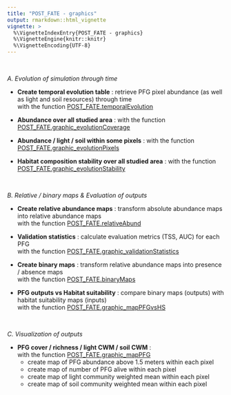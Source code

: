 ```yaml
---
title: "POST_FATE - graphics"
output: rmarkdown::html_vignette
vignette: >
  %\VignetteIndexEntry{POST_FATE - graphics}
  %\VignetteEngine{knitr::knitr}
  %\VignetteEncoding{UTF-8}
---
```



<br/>


*A. Evolution of simulation through time*

- **Create temporal evolution table** : retrieve PFG pixel abundance (as well as light and soil resources) through time  
with the function [POST_FATE.temporalEvolution](../reference/POST_FATE.temporalEvolution.html)

- **Abundance over all studied area** : with the function [POST_FATE.graphic_evolutionCoverage](../reference/POST_FATE.graphic_evolutionCoverage.html)
- **Abundance / light / soil within some pixels** : with the function [POST_FATE.graphic_evolutionPixels](../reference/POST_FATE.graphic_evolutionPixels.html)
- **Habitat composition stability over all studied area** : with the function [POST_FATE.graphic_evolutionStability](../reference/POST_FATE.graphic_evolutionStability.html)

<br/>


*B. Relative / binary maps & Evaluation of outputs*

- **Create relative abundance maps** : transform absolute abundance maps into relative abundance maps  
with the function [POST_FATE.relativeAbund](../reference/POST_FATE.relativeAbund.html)
- **Validation statistics** : calculate evaluation metrics (TSS, AUC) for each PFG   
with the function [POST_FATE.graphic_validationStatistics](../reference/POST_FATE.graphic_validationStatistics.html)

- **Create binary maps** : transform relative abundance maps into presence / absence maps  
with the function [POST_FATE.binaryMaps](../reference/POST_FATE.binaryMaps.html)

- **PFG outputs vs Habitat suitability** : compare binary maps (outputs) with habitat suitability maps (inputs)  
with the function [POST_FATE.graphic_mapPFGvsHS](../reference/POST_FATE.graphic_mapPFGvsHS.html)

<br/>


*C. Visualization of outputs*

- **PFG cover / richness / light CWM / soil CWM** :  
with the function [POST_FATE.graphic_mapPFG](../reference/POST_FATE.graphic_mapPFG.html)
    - create map of PFG abundance above 1.5 meters within each pixel  
    - create map of number of PFG alive within each pixel
    - create map of light community weighted mean within each pixel  
    - create map of soil community weighted mean within each pixel  
    


